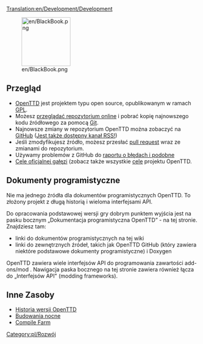 [[Translation:en/Development/Development]]
{{pl/Rozwój}}

[[File:en/BlackBook.png|128px]]

==Przegląd==
* [[pl/Manual/OpenTTD|OpenTTD]] jest projektem typu open source, opublikowanym w ramach [http://www.gnu.org/copyleft/gpl.html GPL]. 
* Możesz [https://github.com/OpenTTD/OpenTTD przeglądać repozytorium online] i pobrać kopię najnowszego kodu źródłowego za pomocą [[pl/Git|Git]]. 
* Najnowsze zmiany w repozytorium OpenTTD można zobaczyć na [https://github.com/OpenTTD/OpenTTD/commits GitHub] ([https://github.com/OpenTTD/OpenTTD/commits/master.atom Jest także dostępny kanał RSS!])
* Jeśli zmodyfikujesz źródło, możesz przesłać [https://github.com/OpenTTD/OpenTTD/blob/master/CONTRIBUTING.md#pull-requests pull request] wraz ze zmianami do repozytorium.
* Używamy problemów z GitHub do [https://github.com/OpenTTD/OpenTTD/blob/master/CONTRIBUTING.md#using-the-issue-tracker raportu o błędach i podobne]
* [https://github.com/OpenTTD/OpenTTD/blob/master/CONTRIBUTING.md#project-goals Cele oficjalnej gałęzi] (zobacz także wszystkie [[pl/Development/Cele|cele]] projektu OpenTTD.

==Dokumenty programistyczne==
Nie ma jednego źródła dla dokumentów programistycznych OpenTTD.  To złożony projekt z długą historią i wieloma interfejsami API.

Do opracowania podstawowej wersji gry dobrym punktem wyjścia jest na pasku bocznym „Dokumentacja programistyczna OpenTTD” - na tej stronie. Znajdziesz tam:
* linki do dokumentów programistycznych na tej wiki
* linki do zewnętrznych źródeł, takich jak OpenTTD GitHub (który zawiera niektóre podstawowe dokumenty programistyczne) i Doxygen


OpenTTD zawiera wiele interfejsów API do programowania zawartości add-ons/mod . Nawigacja paska bocznego na tej stronie zawiera również łącza do „Interfejsów API" (modding frameworks).

==Inne Zasoby==

*[[pl/Archive/OpenTTD/Historia wersji OpenTTD|Historia wersji OpenTTD]]
*[[pl/Archive/Community/Wersje nightly|Budowania nocne]]
*[[pl/Archive/Community/Farma Kompilacji|Compile Farm]]

[[Category:pl/Rozwój]]